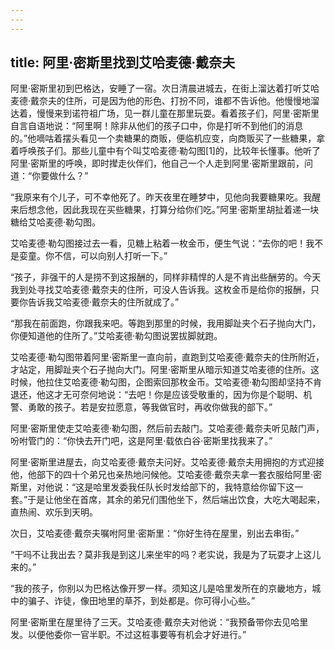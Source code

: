 ```yaml
---
---
---
```

title: 阿里·密斯里找到艾哈麦德·戴奈夫
---




阿里·密斯里初到巴格达，安睡了一宿。次日清晨进城去，在街上溜达着打听艾哈麦德·戴奈夫的住所，可是因为他的形色、打扮不同，谁都不告诉他。他慢慢地溜达着，慢慢来到诺符祖广场，见一群儿童在那里玩耍。看着孩子们，阿里·密斯里自言自语地说：“阿里啊！除非从他们的孩子口中，你是打听不到他们的消息的。”他嘀咕着摆头看见一个卖糖果的商贩，便临机应变，向商贩买了一些糖果，拿着呼唤孩子们。那些儿童中有个叫艾哈麦德·勒勾图[1]的，比较年长懂事。他听了阿里·密斯里的呼唤，即时撵走伙伴们，他自己一个人走到阿里·密斯里跟前，问道：“你要做什么？”

“我原来有个儿子，可不幸他死了。昨天夜里在睡梦中，见他向我要糖果吃。我醒来后想念他，因此我现在买些糖果，打算分给你们吃。”阿里·密斯里胡扯着递一块糖给艾哈麦德·勒勾图。

艾哈麦德·勒勾图接过去一看，见糖上粘着一枚金币，便生气说：“去你的吧！我不是娈童。你不信，可以向别人打听一下。”

“孩子，非强干的人是捞不到这报酬的，同样非精悍的人是不肯出些酬劳的。今天我到处寻找艾哈麦德·戴奈夫的住所，可没人告诉我。这枚金币是给你的报酬，只要你告诉我艾哈麦德·戴奈夫的住所就成了。”

“那我在前面跑，你跟我来吧。等跑到那里的时候，我用脚趾夹个石子抛向大门，你便知道他的住所了。”艾哈麦德·勒勾图说罢拔脚就跑。

艾哈麦德·勒勾图带着阿里·密斯里一直向前，直跑到艾哈麦德·戴奈夫的住所附近，才站定，用脚趾夹个石子抛向大门。阿里·密斯里从暗示知道艾哈麦德的住所。这时候，他拉住艾哈麦德·勒勾图，企图索回那枚金币。艾哈麦德·勒勾图却坚持不肯退还，他这才无可奈何地说：“去吧！你是应该受敬重的，因为你是个聪明、机警、勇敢的孩子。若是安拉愿意，等我做官时，再收你做我的部下。”

阿里·密斯里使走艾哈麦德·勒勾图，然后前去敲门。艾哈麦德·戴奈夫听见敲门声，吩咐管门的：“你快去开门吧，这是阿里·载依白谷·密斯里找我来了。”

阿里·密斯里进屋去，向艾哈麦德·戴奈夫问好。艾哈麦德·戴奈夫用拥抱的方式迎接他，他部下的四十个弟兄也亲热地问候他。艾哈麦德·戴奈夫拿一套衣服给阿里·密斯里，对他说：“这是哈里发委我任队长时发给部下的，我特意给你留下这一套。”于是让他坐在首席，其余的弟兄们围他坐下，然后端出饮食，大吃大喝起来，直热闹、欢乐到天明。

次日，艾哈麦德·戴奈夫嘱咐阿里·密斯里：“你好生待在屋里，别出去串街。”

“干吗不让我出去？莫非我是到这儿来坐牢的吗？老实说，我是为了玩耍才上这儿来的。”

“我的孩子，你别以为巴格达像开罗一样。须知这儿是哈里发所在的京畿地方，城中的骗子、诈徒，像田地里的草芥，到处都是。你可得小心些。”

阿里·密斯里在屋里待了三天。艾哈麦德·戴奈夫对他说：“我预备带你去见哈里发。以便他委你一官半职。不过这桩事要等有机会才好进行。”
